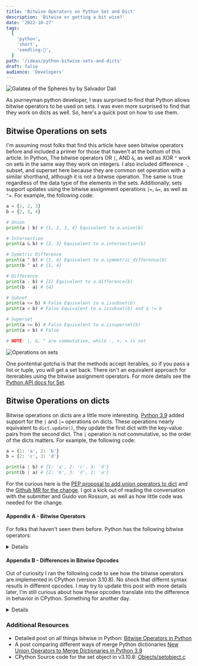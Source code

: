 ```yaml
---
title: 'Bitwise Operators on Python Set and Dict'
description: 'Bitwise or getting a bit wise?'
date: '2022-10-27'
tags:
  [
    'python',
    'short',
    'seedling-🌱',
  ]
path: '/ideas/python-bitwise-sets-and-dicts'
draft: false
audience: 'Developers'
---
```


![Galatea of the Spheres by by Salvador Dalí](galatea-of-the-spheres.jpg)

As journeyman python developer, I was surprised to find that Python allows bitwise operators to be used on sets. I was even more surprised to find that they work on dicts as well. So, here's a quick post on how to use them.

## Bitwise Operations on sets

I'm assuming most folks that find this article have seen bitwise operators before and included a primer for those that haven't at the bottom of this article. In Python, The bitwise operators OR `|`, AND `&`, as well as XOR `^` work on sets in the same way they work on integers. I also included difference `-`, subset, and superset here because they are common set operation with a similar shorthand, although it is not a bitwise operation. The same is true regardless of the data type of the elements in the sets. Additionally, sets support updates using the bitwise assignment operations `|=`, `&=`, as well as `^=`. For example, the following code:

```py
a = {1, 2, 3}
b = {2, 3, 4}

# Union 
print(a | b) # {1, 2, 3, 4} Equivalent to a.union(b)

# Intersection 
print(a & b) # {2, 3} Equivalent to a.intersection(b)

# Symetric Difference
print(a ^ b) # {1, 4} Equivalent to a.symmetric_difference(b)
print(b ^ a) # {1, 4}

# Difference
print(a - b) # {1} Equivalent to a.difference(b)
print(b - a) # {4}

# Subset
print(a <= b) # False Equivalent to a.issubset(b)
print(a < b) # False Equivalent to a.issubset(b) and a != b

# Superset
print(a >= b) # False Equivalent to a.issuperset(b)
print(a > b) # False 

# NOTE: |, &, ^ are commutative, while -, >, < is not
``` 

<div style="max-width: 560px">
  <img src="./sets.png" alt="Operations on sets" />
</div>

One pontential gotcha is that the methods accept iterables, so if you pass a list or tuple, you will get a set back. There isn't an equivalent approach for itererables using the bitwise assignment operators. For more details see the [Python API docs for Set](https://docs.python.org/3/library/stdtypes.html#set-types-set-frozenset). 

## Bitwise Operations on dicts

Bitwise operations on dicts are a little more interesting. [Python 3.9](https://docs.python.org/3/whatsnew/3.9.html) added support for the `|` and `|=` operations on dicts. These operations nearly equivalent to `dict.update()`, they update the first dict with the key-value pairs from the second dict. The `|` operation is not commutative, so the order of the dicts matters. For example, the following code:

```py
a = {1: 'a', 2: 'b'}
b = {2: 'c', 3: 'd'}

print(a | b) # {1: 'a', 2: 'c', 3: 'd'}
print(b | a) # {2: 'b', 3: 'd', 1: 'a'}
```

For the curious here is the [PEP proposal to add union operators to dict](https://peps.python.org/pep-0584/) and the [Github MR for the change](https://github.com/python/cpython/pull/12088). I got a kick out of reading the conversation with the submitter and Guido von Rossum, as well as how little code was needed for the change.

#### Appendix A - Bitwise Operators

For folks that haven't seen them before. Python has the following bitwise operators:

<details>

```py
| # OR
1 | 0 = 1
1 | 1 = 1
0 | 1 = 1
0 | 0 = 0

& # AND
1 & 0 = 0
1 & 1 = 1
0 & 1 = 0
0 & 0 = 0

^ # XOR
1 ^ 0 = 1
1 ^ 1 = 0
0 ^ 1 = 1
0 ^ 0 = 0

~ # NOT
~1 = 0
~0 = 1

<< # Left Shift
1 << 1 = 10
1 << 2 = 100

>> # Right Shift
1 >> 1 = 0
10 >> 2 = 1
100 >> 2 = 10
```

</details>

#### Appendix B - Differences in Bitwise Opcodes

Out of curiosity I ran the following code to see how the bitwise operators are implemented in CPython (version 3.10.8). No shock that differnt syntax resutls in different opcodes. I may try to update this post with more details later, I'm still curious about how these opcodes translate into the difference in behavior in CPython. Something for another day.

<details>

```py
# Given sets
a = {1, 2, 3}
b = {2, 3, 4}

print(dis.dis("a | b"))
#  1           0 LOAD_NAME                0 (a)
#              2 LOAD_NAME                1 (b)
#              4 BINARY_OR
#              6 RETURN_VALUE

print(dis.dis("a.union(b)"))
#  1           0 LOAD_NAME                0 (a)
#              2 LOAD_NAME                1 (b)
#              4 LOAD_METHOD              2 (union)
#              6 CALL_METHOD              1
#              8 RETURN_VALUE

print(dis.dis("a & b"))
#  1           0 LOAD_NAME                0 (a)
#              2 LOAD_NAME                1 (b)
#              4 BINARY_AND
#              6 RETURN_VALUE

print(dis.dis("a.intersection(b)"))
#  1           0 LOAD_NAME                0 (a)
#              2 LOAD_NAME                1 (b)
#              4 LOAD_METHOD              2 (intersection)
#              6 CALL_METHOD              1
#              8 RETURN_VALUE

print(dis.dis("a ^ b"))
#  1           0 LOAD_NAME                0 (a)
#              2 LOAD_NAME                1 (b)
#              4 BINARY_XOR
#              6 RETURN_VALUE

print(dis.dis("a.symmetric_difference(b)"))
#  1           0 LOAD_NAME                0 (a)
#              2 LOAD_NAME                1 (b)
#              4 LOAD_METHOD              2 (symmetric_difference)
#              6 CALL_METHOD              1
#              8 RETURN_VALUE

print(dis.dis("a - b"))
#  1           0 LOAD_NAME                0 (a)
#              2 LOAD_NAME                1 (b)
#              4 BINARY_SUBTRACT
#              6 RETURN_VALUE

print(dis.dis("a.difference(b)"))
#  1           0 LOAD_NAME                0 (a)
#              2 LOAD_NAME                1 (b)
#              4 LOAD_METHOD              2 (difference)
#              6 CALL_METHOD              1
#              8 RETURN_VALUE
```

</details>

### Additional Resources

- Detailed post on all things bitwise in Python: [Bitwise Operators in Python](https://realpython.com/python-bitwise-operators/)
- A post comparing different ways of merge Python dictionaries [New Union Operators to Merge Dictionaries in Python 3.9](https://betterprogramming.pub/new-union-operators-to-merge-dictionaries-in-python-3-9-8c7dbbd1080c)
- CPython Source code for the set object in v3.10.8: [Objects/setobject.c](https://github.com/python/cpython/blob/v3.10.8/Objects/setobject.c)